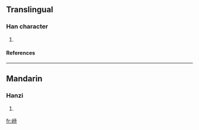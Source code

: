 ==Translingual==
===Han character===
{{Han char|rn=46|rad=山|as=09|sn=12|four=|canj=山竹人戈 (UHOI)}}
# {{defn|Han|sort=山09}}
====References====
{{Han ref|kx=0315.340|dkj=08258|dj=0616.240|hdz=10787.160|uh=5D3B|ud=23867}}
----
==Mandarin==
===Hanzi===
{{cmn-hanzi|pin=[[zhì]] ([[zhi4]])|wg=chih<sup>4</sup>}}
# {{defn|Mandarin}}

[[fr:崻]]